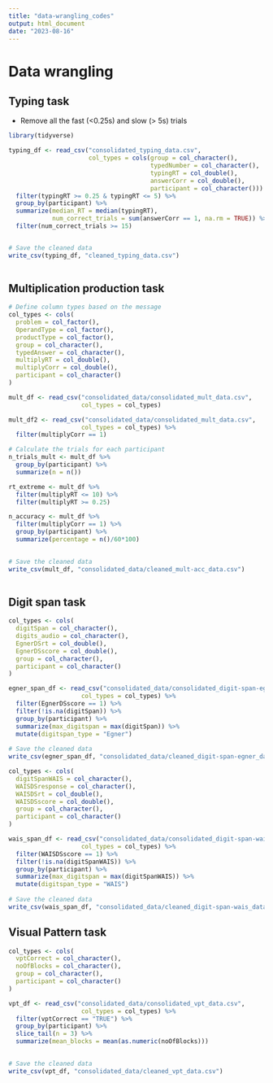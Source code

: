 ```yaml
---
title: "data-wrangling_codes"
output: html_document
date: "2023-08-16"
---
```


# Data wrangling

## Typing task

- Remove all the fast (<0.25s) and slow (> 5s) trials

```r
library(tidyverse)

typing_df <- read_csv("consolidated_typing_data.csv", 
                      col_types = cols(group = col_character(),
                                       typedNumber = col_character(),
                                       typingRT = col_double(),
                                       answerCorr = col_double(),
                                       participant = col_character())) %>%
  filter(typingRT >= 0.25 & typingRT <= 5) %>% 
  group_by(participant) %>%
  summarize(median_RT = median(typingRT),
            num_correct_trials = sum(answerCorr == 1, na.rm = TRUE)) %>% 
  filter(num_correct_trials >= 15)


# Save the cleaned data
write_csv(typing_df, "cleaned_typing_data.csv")
  
```

## Multiplication production task

```r

# Define column types based on the message
col_types <- cols(
  problem = col_factor(),
  OperandType = col_factor(),
  productType = col_factor(),
  group = col_character(),
  typedAnswer = col_character(),
  multiplyRT = col_double(),
  multiplyCorr = col_double(),
  participant = col_character()
)

mult_df <- read_csv("consolidated_data/consolidated_mult_data.csv", 
                    col_types = col_types) 

mult_df2 <- read_csv("consolidated_data/consolidated_mult_data.csv", 
                    col_types = col_types) %>% 
  filter(multiplyCorr == 1)

# Calculate the trials for each participant
n_trials_mult <- mult_df %>% 
  group_by(participant) %>% 
  summarize(n = n())

rt_extreme <- mult_df %>% 
  filter(multiplyRT <= 10) %>% 
  filter(multiplyRT >= 0.25)

n_accuracy <- mult_df %>% 
  filter(multiplyCorr == 1) %>% 
  group_by(participant) %>% 
  summarize(percentage = n()/60*100)
  

# Save the cleaned data
write_csv(mult_df, "consolidated_data/cleaned_mult-acc_data.csv")
  
```


## Digit span task

```r

col_types <- cols(
  digitSpan = col_character(),
  digits_audio = col_character(),
  EgnerDSrt = col_double(),
  EgnerDSscore = col_double(),
  group = col_character(),
  participant = col_character()
)

egner_span_df <- read_csv("consolidated_data/consolidated_digit-span-egner_data.csv", 
                    col_types = col_types) %>% 
  filter(EgnerDSscore == 1) %>% 
  filter(!is.na(digitSpan)) %>% 
  group_by(participant) %>%
  summarize(max_digitspan = max(digitSpan)) %>% 
  mutate(digitspan_type = "Egner")
  
# Save the cleaned data
write_csv(egner_span_df, "consolidated_data/cleaned_digit-span-egner_data.csv") 
```


```r

col_types <- cols(
  digitSpanWAIS = col_character(),
  WAISDSresponse = col_character(),
  WAISDSrt = col_double(),
  WAISDSscore = col_double(),
  group = col_character(),
  participant = col_character()
)

wais_span_df <- read_csv("consolidated_data/consolidated_digit-span-wais_data.csv", 
                    col_types = col_types) %>% 
  filter(WAISDSscore == 1) %>% 
  filter(!is.na(digitSpanWAIS)) %>% 
  group_by(participant) %>%
  summarize(max_digitspan = max(digitSpanWAIS)) %>% 
  mutate(digitspan_type = "WAIS")
  
# Save the cleaned data
write_csv(wais_span_df, "consolidated_data/cleaned_digit-span-wais_data.csv") 
```


## Visual Pattern task

```r

col_types <- cols(
  vptCorrect = col_character(),
  noOfBlocks = col_character(),
  group = col_character(),
  participant = col_character()
)

vpt_df <- read_csv("consolidated_data/consolidated_vpt_data.csv", 
                    col_types = col_types) %>% 
  filter(vptCorrect == "TRUE") %>%
  group_by(participant) %>%
  slice_tail(n = 3) %>% 
  summarize(mean_blocks = mean(as.numeric(noOfBlocks)))

  
# Save the cleaned data
write_csv(vpt_df, "consolidated_data/cleaned_vpt_data.csv") 
```